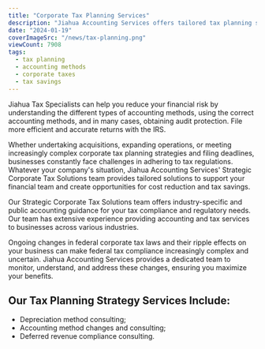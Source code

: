 ```yaml
---
title: "Corporate Tax Planning Services"
description: "Jiahua Accounting Services offers tailored tax planning solutions to help businesses optimize tax strategies, reduce tax liabilities, and improve cash flow. Services include depreciation method consulting, accounting method changes, and deferred revenue compliance consulting."
date: "2024-01-19"
coverImageSrc: "/news/tax-planning.png"
viewCount: 7908
tags:
  - tax planning
  - accounting methods
  - corporate taxes
  - tax savings
---
```


Jiahua Tax Specialists can help you reduce your financial risk by understanding the different types of accounting methods, using the correct accounting methods, and in many cases, obtaining audit protection. File more efficient and accurate returns with the IRS.

Whether undertaking acquisitions, expanding operations, or meeting increasingly complex corporate tax planning strategies and filing deadlines, businesses constantly face challenges in adhering to tax regulations. Whatever your company's situation, Jiahua Accounting Services' Strategic Corporate Tax Solutions team provides tailored solutions to support your financial team and create opportunities for cost reduction and tax savings.

Our Strategic Corporate Tax Solutions team offers industry-specific and public accounting guidance for your tax compliance and regulatory needs. Our team has extensive experience providing accounting and tax services to businesses across various industries.

Ongoing changes in federal corporate tax laws and their ripple effects on your business can make federal tax compliance increasingly complex and uncertain. Jiahua Accounting Services provides a dedicated team to monitor, understand, and address these changes, ensuring you maximize your benefits.

## Our Tax Planning Strategy Services Include:

- Depreciation method consulting;
- Accounting method changes and consulting;
- Deferred revenue compliance consulting.